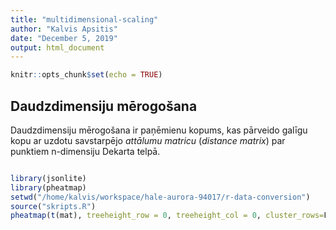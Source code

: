 ```yaml
---
title: "multidimensional-scaling"
author: "Kalvis Apsitis"
date: "December 5, 2019"
output: html_document
---
```


```r
knitr::opts_chunk$set(echo = TRUE)
```

## Daudzdimensiju mērogošana

Daudzdimensiju mērogošana ir paņēmienu kopums, kas pārveido galīgu 
kopu ar uzdotu savstarpējo
*attālumu matricu* (*distance matrix*) par punktiem n-dimensiju Dekarta telpā. 

```
```



```r
library(jsonlite)
library(pheatmap)
setwd("/home/kalvis/workspace/hale-aurora-94017/r-data-conversion")
source("skripts.R")
pheatmap(t(mat), treeheight_row = 0, treeheight_col = 0, cluster_rows=F, cluster_cols=F)
```
